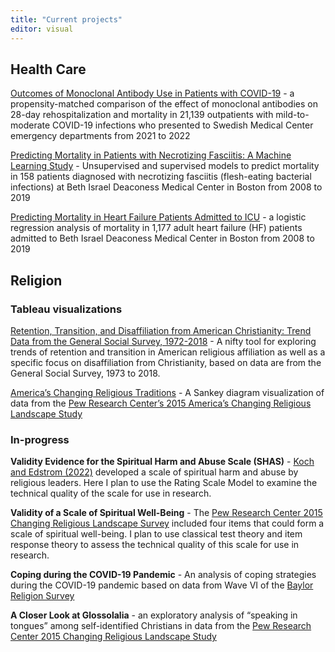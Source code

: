 ```yaml
---
title: "Current projects"
editor: visual
---
```


## Health Care

[Outcomes of Monoclonal Antibody Use in Patients with COVID-19](http://mabs.jackhuber.org) - a propensity-matched comparison of the effect of monoclonal antibodies on 28-day rehospitalization and mortality in 21,139 outpatients with mild-to-moderate COVID-19 infections who presented to Swedish Medical Center emergency departments from 2021 to 2022

[Predicting Mortality in Patients with Necrotizing Fasciitis: A Machine Learning Study](http://necrotizingfasciitis.jackhuber.org) - Unsupervised and supervised models to predict mortality in 158 patients diagnosed with necrotizing fasciitis (flesh-eating bacterial infections) at Beth Israel Deaconess Medical Center in Boston from 2008 to 2019

[Predicting Mortality in Heart Failure Patients Admitted to ICU](http://mortality.jackhuber.org) - a logistic regression analysis of mortality in 1,177 adult heart failure (HF) patients admitted to Beth Israel Deaconess Medical Center in Boston from 2008 to 2019

## Religion

### Tableau visualizations

[Retention, Transition, and Disaffiliation from American Christianity: Trend Data from the General Social Survey, 1972-2018](https://public.tableau.com/views/RetentionTransitionandDisaffilationinAmericanChristianity/Title?:language=en-US&:sid=&:redirect=auth&:display_count=n&:origin=viz_share_link) - A nifty tool for exploring trends of retention and transition in American religious affiliation as well as a specific focus on disaffiliation from Christianity, based on data are from the General Social Survey, 1973 to 2018.

[America's Changing Religious Traditions](https://public.tableau.com/views/AmericasChangingReligiousTraditions/AdultTraditions?:language=en-US&:sid=&:redirect=auth&:display_count=n&:origin=viz_share_link) - A Sankey diagram visualization of data from the [Pew Research Center's 2015 America's Changing Religious Landscape Study](https://www.pewresearch.org/religion/2015/05/12/americas-changing-religious-landscape/)

### In-progress

**Validity Evidence for the Spiritual Harm and Abuse Scale (SHAS)** - [Koch and Edstrom (2022)](https://doi.org/10.1111/jssr.12792) developed a scale of spiritual harm and abuse by religious leaders. Here I plan to use the Rating Scale Model to examine the technical quality of the scale for use in research. <!-- [Validity Evidence for the Spiritual Harm and Abuse Scale (SHAS)](https://spiritual-abuse.jackhuber.org) -->

**Validity of a Scale of Spiritual Well-Being** - The [Pew Research Center 2015 Changing Religious Landscape Survey](https://www.pewresearch.org/religion/2015/05/12/americas-changing-religious-landscape/) included four items that could form a scale of spiritual well-being. I plan to use classical test theory and item response theory to assess the technical quality of this scale for use in research. <!-- [Validity of a Scale of Spiritual Well-Being](http://spiritual-well-being.jackhuber.org) -->

**Coping during the COVID-19 Pandemic** - An analysis of coping strategies during the COVID-19 pandemic based on data from Wave VI of the [Baylor Religion Survey](https://baylorreligionsurvey.research.baylor.edu/)

<!-- [Prayer as Spiritual Coping during the COVID-19 Pandemic](https://covid-prayer.jackhuber.org/) -->

**A Closer Look at Glossolalia** - an exploratory analysis of "speaking in tongues" among self-identified Christians in data from the [Pew Research Center 2015 Changing Religious Landscape Study](https://www.pewresearch.org/religion/2015/05/12/americas-changing-religious-landscape/)

<!-- [A Closer Look at Glossolalia](https://tongues.jackhuber.org/) -->
